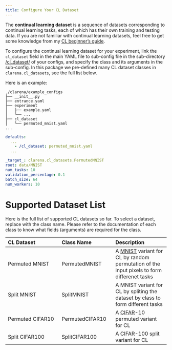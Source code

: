 ```yaml
---
title: Configure Your CL Dataset
---
```


The **continual learning dataset** is a sequence of datasets corresponding to continual learning tasks, each of which has their own training and testing data. If you are not familiar with continual learning datasets, feel free to get some knowledge from my [CL beginner's guide](../../../../posts/continual-learning-beginners-guide.qmd#CL-dataset).

To configure the continual learning dataset for your experiment, link the `cl_dataset` field in the main YAML file to sub-config file in the sub-directory [<your-config-dir>/cl_dataset/](https://github.com/pengxiang-wang/continual-learning-arena/tree/main/clarena/example_configs/cl_dataset/) of your configs, and specify the class and its arguments in the sub-config. In this package we pre-defined many CL dataset classes in `clarena.cl_datasets`, see the full list below.

Here is an example:

```plain
./clarena/example_configs
├── __init__.py
├── entrance.yaml
├── experiment
│   ├── example.yaml
│   └── ...
├── cl_dataset
│   └── permuted_mnist.yaml
...
```

```.yaml
defaults:
  ...
    - /cl_dataset: permuted_mnist.yaml
  ...
```

```.yaml
_target_: clarena.cl_datasets.PermutedMNIST
root: data/MNIST
num_tasks: 10
validation_percentage: 0.1
batch_size: 64
num_workers: 10
```



# Supported Dataset List {#list}

Here is the full list of supported CL datasets so far. To select a dataset, replace with the class name. Please refer to the documentation of each class to know what fields (arguments) are required for the class.


| CL Dataset  |   Class Name | Description       |
| :----------------------------------------------------------- |:----------------------------------------------------------- |:----------------------------------------------------------- |
| Permuted MNIST  | PermutedMNIST | A [MNIST](http://yann.lecun.com/exdb/mnist/) variant for CL by random permutation of the input pixels to form differenet tasks   |
| Split MNIST |SplitMNIST | A MNIST variant for CL by spliting the dataset by class to form different tasks |
| Permuted CIFAR10 |   PermutedCIFAR10      | A [CIFAR](https://www.cs.toronto.edu/~kriz/cifar.html)-10 permuted variant for CL  |
| Split CIFAR100 | SplitCIFAR100  | A CIFAR-100 split variant for CL  |
